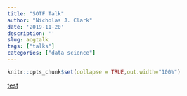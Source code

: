 ```yaml
---
title: "SOTF Talk"
author: "Nicholas J. Clark"
date: '2019-11-20'
description: ''
slug: aogtalk
tags: ["talks"]
categories: ["data science"]
---
```



```r
knitr::opts_chunk$set(collapse = TRUE,out.width="100%")
```

[test](https://gallant-ritchie-afafb4.netlify.com/SOTF/SOTFPresentation.html)


